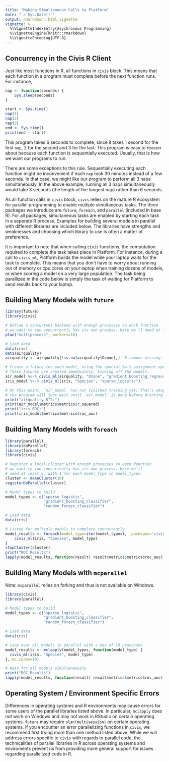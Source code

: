 ```yaml
---
title: "Making Simultaneous Calls to Platform"
date: "`r Sys.Date()`"
output: rmarkdown::html_vignette
vignette: >
  %\VignetteIndexEntry{Asychronous Programming}
  %\VignetteEngine{knitr::rmarkdown}
  %\VignetteEncoding{UTF-8}
---
```


## Concurrency in the Civis R Client

Just like most functions in R, all functions in `civis` block.  This means
that each function in a program must complete before the next function runs.
For instance,

```r
nap <- function(seconds) {
    Sys.sleep(seconds)
}

start <- Sys.time()
nap(1)
nap(2)
nap(3)
end <- Sys.time()
print(end - start)
```

This program takes 6 seconds to complete, since it takes 1 second for the
first `nap`, 2 for the second and 3 for the last. This program is easy to
reason about because each function is sequentially executed. Usually, that
is how we want our programs to run.

There are some exceptions to this rule. Sequentially executing each function
might be inconvenient if each `nap` took 30 minutes instead of a few seconds.
In that case, we might like our program to perform all 3 naps simultaneously.
In the above example, running all 3 naps simultaneously would take 3 seconds
(the length of the longest nap) rather than 6 seconds.

As all function calls in `civis` block, `civis` relies on the mature
R ecosystem for parallel programming to enable multiple simultaneous
tasks. The three packages we introduce are `future`, `foreach`, and
`parallel` (included in base R). For all packages, simultaneous tasks are
enabled by starting each task in a seperate R process. Examples for building
several models in parallel with different libraries are included below. The
libraries have strengths and weaknesses and choosing which library to use is
often a matter of preference.

It is important to note that when calling `civis` functions, the computation
required to complete the task takes place in Platform.  For instance, during
a call to `civis_ml`, Platform builds the model while your laptop waits
for the task to complete.  This means that you don't have to worry about
running out of memory or cpu cores on your laptop when training dozens of
models, or when scoring a model on a very large population. The task being
parallized in the code below is simply the task of waiting for Platform to
send results back to your laptop.


## Building Many Models with `future`

```r
library(future)
library(civis)

# Define a concurrent backend with enough processes so each function
# we want to run concurrently has its own process. Here we'll need at least 2.
plan("multiprocess", workers=10)

# Load data
data(iris)
data(airquality)
airquality <- airquality[!is.na(airquality$Ozone),]  # remove missing in dv

# Create a future for each model, using the special %<-% assignment operator.
# These futures are created immediately, kicking off the models.
air_model %<-% civis_ml(airquality, "Ozone", "gradient_boosting_regressor")
iris_model %<-% civis_ml(iris, "Species", "sparse_logistic")

# At this point, `air_model` has not finished training yet. That's okay,
# the program will just wait until `air_model` is done before printing it.
print("airquality R^2:")
print(air_model$metrics$metrics$r_squared)
print("iris ROC:")
print(iris_model$metrics$metrics$roc_auc)
```


## Building Many Models with `foreach`

```r
library(parallel)
library(doParallel)
library(foreach)
library(civis)

# Register a local cluster with enough processes so each function
# we want to run concurrently has its own process. Here we'll
# need at least 3, with 1 for each model_type in model_types.
cluster <- makeCluster(10)
registerDoParallel(cluster)

# Model types to build
model_types <- c("sparse_logistic",
                 "gradient_boosting_classifier",
                 "random_forest_classifier")

# Load data
data(iris)

# Listen for multiple models to complete concurrently
model_results <- foreach(model_type=iter(model_types), .packages='civis') %dopar% {
    civis_ml(iris, "Species", model_type)
}
stopCluster(cluster)
print("ROC Results")
lapply(model_results, function(result) result$metrics$metrics$roc_auc)
```

## Building Many Models with `mcparallel`

Note: `mcparallel` relies on forking and thus is not available on Windows.

```r
library(civis)
library(parallel)

# Model types to build
model_types <- c("sparse_logistic",
                 "gradient_boosting_classifier",
                 "random_forest_classifier")

# Load data
data(iris)

# Loop over all models in parallel with a max of 10 processes
model_results <- mclapply(model_types, function(model_type) {
  civis_ml(iris, "Species", model_type)
}, mc.cores=10)

# Wait for all models simultaneously
print("ROC Results")
lapply(model_results, function(result) result$metrics$metrics$roc_auc)
```

## Operating System / Environment Specific Errors

Differences in operating systems and R environments may cause errors for
some users of the parallel libraries listed above.  In particular,
`mclapply` does not work on Windows and may not work in RStudio on
certain operating systems.  `future` may require `plan(multisession)` on
certain operating systems.  If you encounter an error parallelizing
functions in `civis`, we recommend first trying more than one method
listed above.  While we will address errors specific to `civis` with
regards to parallel code, the technicalities of parallel libraries in
R across operating systems and enviroments prevent us from providing
more general support for issues regarding parallelized code in R.
